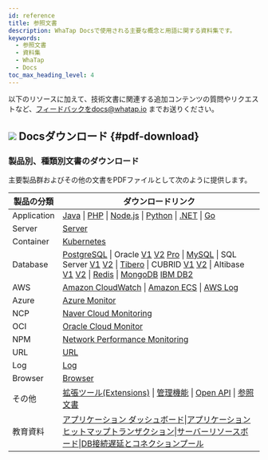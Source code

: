 ```yaml
---
id: reference
title: 参照文書
description: WhaTap Docsで使用される主要な概念と用語に関する資料集です。
keywords:
  - 参照文書
  - 資料集
  - WhaTap
  - Docs
toc_max_heading_level: 4
---
```


以下のリソースに加えて、技術文書に関連する追加コンテンツの質問やリクエストなど、フィードバックをdocs@whatap.io までお送りください。


<DocCardList/>

## ![](/img/ic-pdf-download.svg) Docsダウンロード {#pdf-download}

### 製品別、種類別文書のダウンロード

主要製品群およびその他の文書をPDFファイルとして次のように提供します。

<div class='download-pdf'>

| 製品の分類       | ダウンロードリンク                                                                                                                                                                                                                                                                                                                                                                                                                                                                                                                                                                                                                                                                                                                                                                                                                                                                                                                                                                                                                                                                                                                                                                                                                                                                                                                                                                                                                                                                                                                                                                                     |
| ----------- | --------------------------------------------------------------------------------------------------------------------------------------------------------------------------------------------------------------------------------------------------------------------------------------------------------------------------------------------------------------------------------------------------------------------------------------------------------------------------------------------------------------------------------------------------------------------------------------------------------------------------------------------------------------------------------------------------------------------------------------------------------------------------------------------------------------------------------------------------------------------------------------------------------------------------------------------------------------------------------------------------------------------------------------------------------------------------------------------------------------------------------------------------------------------------------------------------------------------------------------------------------------------------------------------------------------------------------------------------------------------------------------------------------------------------------------------------------------------------------------------------------------------------------------------------------------------------------------------- |
| Application | [Java](https://github.com/whatap/whatap-docs/releases/download/v2.14.0%40ja/whatap-apm-java-monitoring-ja.pdf) \| [PHP](https://github.com/whatap/whatap-docs/releases/download/v2.14.0%40ja/whatap-apm-php-monitoring-ja.pdf) \| [Node.js](https://github.com/whatap/whatap-docs/releases/download/v2.14.0%40ja/whatap-apm-nodejs-monitoring-ja.pdf) \| [Python](https://github.com/whatap/whatap-docs/releases/download/v2.14.0%40ja/whatap-apm-python-monitoring-ja.pdf) \| [.NET](https://github.com/whatap/whatap-docs/releases/download/v2.14.0%40ja/whatap-apm-dotnet-monitoring-ja.pdf) \| [Go](https://github.com/whatap/whatap-docs/releases/download/v2.14.0%40ja/whatap-apm-go-monitoring-ja.pdf)                                                                                                                                                                                                                                                                                                                                                                                                                                                                                                                                                                                                                                                                                                                                                                                                                                                                                                                                 |
| Server      | [Server](https://github.com/whatap/whatap-docs/releases/download/v2.14.0%40ja/whatap-server-monitoring-ja.pdf)                                                                                                                                                                                                                                                                                                                                                                                                                                                                                                                                                                                                                                                                                                                                                                                                                                                                                                                                                                                                                                                                                                                                                                                                                                                                                                                                                                                                                                                                                        |
| Container   | [Kubernetes](https://github.com/whatap/whatap-docs/releases/download/v2.14.0%40ja/whatap-kubernetes-monitoring-ja.pdf)                                                                                                                                                                                                                                                                                                                                                                                                                                                                                                                                                                                                                                                                                                                                                                                                                                                                                                                                                                                                                                                                                                                                                                                                                                                                                                                                                                                                                                                                                |
| Database    | [PostgreSQL](https://github.com/whatap/whatap-docs/releases/download/v2.14.0%40ja/whatap-db-postgresql-monitoring-ja.pdf) \| Oracle [V1](https://content.whatap.io/24/07/01/003046whatap-db-oracle-monitoring-ja.pdf) [V2](https://github.com/whatap/whatap-docs/releases/download/v2.14.0%40ja/whatap-db-oracle-v2-monitoring-ja.pdf) [Pro](https://github.com/whatap/whatap-docs/releases/download/v2.14.0%40ja/whatap-db-oracle-pro-monitoring-ja.pdf) \| [MySQL](https://github.com/whatap/whatap-docs/releases/download/v2.14.0%40ja/whatap-db-mysql-monitoring-ja.pdf) \| SQL Server [V1](https://content.whatap.io/24/11/01/003310whatap-db-mssql-monitoring-ja.pdf) [V2](https://github.com/whatap/whatap-docs/releases/download/v2.14.0%40ja/whatap-db-mssql-monitoring-ja.pdf) \| [Tibero](https://github.com/whatap/whatap-docs/releases/download/v2.14.0%40ja/whatap-db-tibero-monitoring-ja.pdf) \| CUBRID [V1](https://content.whatap.io/24/09/02/042728whatap-db-cubrid-monitoring-ja.pdf) [V2](https://github.com/whatap/whatap-docs/releases/download/v2.14.0%40ja/whatap-db-cubrid-monitoring-ja.pdf) \| Altibase [V1](https://content.whatap.io/24/08/01/044450whatap-db-altibase-monitoring-ja.pdf) [V2](https://github.com/whatap/whatap-docs/releases/download/v2.14.0%40ja/whatap-db-altibase-monitoring-ja.pdf) \| [Redis](https://github.com/whatap/whatap-docs/releases/download/v2.14.0%40ja/whatap-db-redis-monitoring-ja.pdf) \| [MongoDB](https://github.com/whatap/whatap-docs/releases/download/v2.14.0%40ja/whatap-db-mongodb-monitoring-ja.pdf) [IBM DB2](https://github.com/whatap/whatap-docs/releases/download/v2.14.0%40ja/whatap-db-db2-monitoring-ja.pdf) |
| AWS         | [Amazon CloudWatch](https://github.com/whatap/whatap-docs/releases/download/v2.14.0%40ja/whatap-amazon-cloudwatch-ja.pdf) \| [Amazon ECS](https://github.com/whatap/whatap-docs/releases/download/v2.14.0%40ja/whatap-amazon-ecs-ja.pdf) \| [AWS Log](https://github.com/whatap/whatap-docs/releases/download/v2.14.0%40ja/whatap-aws-log-monitoring-ja.pdf)                                                                                                                                                                                                                                                                                                                                                                                                                                                                                                                                                                                                                                                                                                                                                                                                                                                                                                                                                                                                                                                                                                                                                                                                                                                          |
| Azure       | [Azure Monitor](https://github.com/whatap/whatap-docs/releases/download/v2.14.0%40ja/whatap-azure-ja.pdf)                                                                                                                                                                                                                                                                                                                                                                                                                                                                                                                                                                                                                                                                                                                                                                                                                                                                                                                                                                                                                                                                                                                                                                                                                                                                                                                                                                                                                                                                                             |
| NCP         | [Naver Cloud Monitoring](https://github.com/whatap/whatap-docs/releases/download/v2.14.0%40ja/whatap-ncloud-ja.pdf)                                                                                                                                                                                                                                                                                                                                                                                                                                                                                                                                                                                                                                                                                                                                                                                                                                                                                                                                                                                                                                                                                                                                                                                                                                                                                                                                                                                                                                                                                   |
| OCI         | [Oracle Cloud Monitor](https://github.com/whatap/whatap-docs/releases/download/v2.14.0%40ja/whatap-oracle-cloud-ja.pdf)                                                                                                                                                                                                                                                                                                                                                                                                                                                                                                                                                                                                                                                                                                                                                                                                                                                                                                                                                                                                                                                                                                                                                                                                                                                                                                                                                                                                                                                                               |
| NPM         | [Network Performance Monitoring](https://github.com/whatap/whatap-docs/releases/download/v2.14.0%40ja/whatap-network-performance-monitoring-ja.pdf)                                                                                                                                                                                                                                                                                                                                                                                                                                                                                                                                                                                                                                                                                                                                                                                                                                                                                                                                                                                                                                                                                                                                                                                                                                                                                                                                                                                                                                                   |
| URL         | [URL](https://github.com/whatap/whatap-docs/releases/download/v2.14.0%40ja/whatap-url-monitoring-ja.pdf)                                                                                                                                                                                                                                                                                                                                                                                                                                                                                                                                                                                                                                                                                                                                                                                                                                                                                                                                                                                                                                                                                                                                                                                                                                                                                                                                                                                                                                                                                              |
| Log         | [Log](https://github.com/whatap/whatap-docs/releases/download/v2.14.0%40ja/whatap-log-monitoring-ja.pdf)                                                                                                                                                                                                                                                                                                                                                                                                                                                                                                                                                                                                                                                                                                                                                                                                                                                                                                                                                                                                                                                                                                                                                                                                                                                                                                                                                                                                                                                                                              |
| Browser     | [Browser](https://github.com/whatap/whatap-docs/releases/download/v2.14.0%40ja/whatap-browser-monitoring-ja.pdf)                                                                                                                                                                                                                                                                                                                                                                                                                                                                                                                                                                                                                                                                                                                                                                                                                                                                                                                                                                                                                                                                                                                                                                                                                                                                                                                                                                                                                                                                                      |
| その他         | [拡張ツール(Extensions)](https://github.com/whatap/whatap-docs/releases/download/v2.14.0%40ja/whatap-extensions-ja.pdf) \| [管理機能](https://github.com/whatap/whatap-docs/releases/download/v2.14.0%40ja/whatap-manage-ja.pdf) \| [Open API](https://content.whatap.io/24/08/01/044452whatap-open-api-ja.pdf) \| [参照文書](https://github.com/whatap/whatap-docs/releases/download/v2.14.0%40ja/whatap-reference-ja.pdf)                                                                                                                                                                                                                                                                                                                                                                                                                                                                                                                                                                                                                                                                                                                                                                                                                                                                                                                                                                                                                                                                                                                                                                                                           |
| 教育資料        | [アプリケーション ダッシュボード](https://github.com/whatap/whatap-docs/releases/download/v2.14.0%40ja/whatap-best-practice-guides-about-apm-dashboard-ja.pdf)\|[アプリケーション ヒットマップトランザクション](https://github.com/whatap/whatap-docs/releases/download/v2.14.0%40ja/whatap-best-practice-guides-about-apm-hitmap-class-ja.pdf)\|[サーバーリソースボード](https://github.com/whatap/whatap-docs/releases/download/v2.14.0%40ja/whatap-best-practice-guides-about-server-dashboard-ja.pdf)\|[DB接続遅延とコネクションプール](https://github.com/whatap/whatap-docs/releases/download/v2.14.0%40ja/whatap-best-practice-guides-about-apm-dbc-ja.pdf)                                                                                                                                                                                                                                                                                                                                                                                                                                                                                                                                                                                                                                                                                                                                                                                                                                                                                                                                                                                                                                                                                                                      |

</div>
